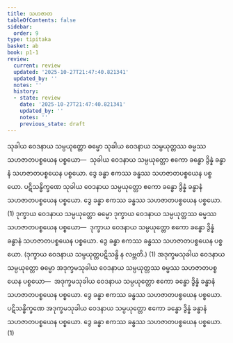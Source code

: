 ```yaml
---
title: သဟဇာတ
tableOfContents: false
sidebar:
  order: 9
type: tipitaka
basket: ab
book: p1-1
review:
  current: review
  updated: '2025-10-27T21:47:40.821341'
  updated_by: ''
  notes: ''
  history:
  - state: review
    date: '2025-10-27T21:47:40.821341'
    updated_by: ''
    notes: ''
    previous_state: draft
---
```



<ReviewStatus review={frontmatter.review} showDetails={true} />

<HypothesisAnnotation frontmatter={frontmatter} />

<DynamicBreadcrumb />

<Division number="49" book="p1-1" e="ch" v="36" p="346">

<Paragraph number="1912" book="p1-1">
သုခါယ ဝေဒနာယ သမ္ပယုတ္တော ဓမ္မော သုခါယ ဝေဒနာယ သမ္ပယုတ္တဿ ဓမ္မဿ သဟဇာတပစ္စယေန ပစ္စယော—  သုခါယ ဝေဒနာယ သမ္ပယုတ္တော ဧကော ခန္ဓော ဒွိန္နံ ခန္ဓာနံ သဟဇာတပစ္စယေန ပစ္စယော. ဒွေ ခန္ဓာ ဧကဿ ခန္ဓဿ သဟဇာတပစ္စယေန ပစ္စယော. ပဋိသန္ဓိက္ခဏေ သုခါယ ဝေဒနာယ သမ္ပယုတ္တော ဧကော ခန္ဓော ဒွိန္နံ ခန္ဓာနံ သဟဇာတပစ္စယေန ပစ္စယော. ဒွေ ခန္ဓာ ဧကဿ ခန္ဓဿ သဟဇာတပစ္စယေန ပစ္စယော. (1)
</Paragraph>

</Division>
<Division number="50" book="p1-1" e="ch" v="36" p="347">

<Paragraph number="1913" book="p1-1">
ဒုက္ခာယ ဝေဒနာယ သမ္ပယုတ္တော ဓမ္မော ဒုက္ခာယ ဝေဒနာယ သမ္ပယုတ္တဿ ဓမ္မဿ သဟဇာတပစ္စယေန ပစ္စယော—  ဒုက္ခာယ ဝေဒနာယ သမ္ပယုတ္တော ဧကော ခန္ဓော ဒွိန္နံ ခန္ဓာနံ သဟဇာတပစ္စယေန ပစ္စယော. ဒွေ ခန္ဓာ ဧကဿ ခန္ဓဿ သဟဇာတပစ္စယေန ပစ္စယော. (ဒုက္ခာယ ဝေဒနာယ သမ္ပယုတ္တပဋိသန္ဓိ န လဗ္ဘတိ.) (1)
</Paragraph>

</Division>
<Division number="51" book="p1-1" e="ch" v="36" p="347">

<Paragraph number="1914" book="p1-1">
အဒုက္ခမသုခါယ ဝေဒနာယ သမ္ပယုတ္တော ဓမ္မော အဒုက္ခမသုခါယ ဝေဒနာယ သမ္ပယုတ္တဿ ဓမ္မဿ သဟဇာတပစ္စယေန ပစ္စယော—  အဒုက္ခမသုခါယ ဝေဒနာယ သမ္ပယုတ္တော ဧကော ခန္ဓော ဒွိန္နံ ခန္ဓာနံ သဟဇာတပစ္စယေန ပစ္စယော. ဒွေ ခန္ဓာ ဧကဿ ခန္ဓဿ သဟဇာတပစ္စယေန ပစ္စယော. ပဋိသန္ဓိက္ခဏေ အဒုက္ခမသုခါယ ဝေဒနာယ သမ္ပယုတ္တော ဧကော ခန္ဓော ဒွိန္နံ ခန္ဓာနံ သဟဇာတပစ္စယေန ပစ္စယော. ဒွေ ခန္ဓာ ဧကဿ ခန္ဓဿ သဟဇာတပစ္စယေန ပစ္စယော. (1)
</Paragraph>
</Division>